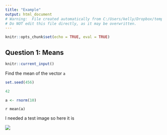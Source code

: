 ```yaml
---
title: "Example"
output: html_document
# Warning:  File created automatically from C:/Users/kelly/Dropbox/templar/dev/test.Rmd
# Do NOT edit this file directly, as it may be overwritten.
---
```


```r
knitr::opts_chunk$set(echo = TRUE, eval = TRUE)
```

## Question 1: Means

```r
knitr::current_input()
```

Find the mean of the vector `a`


```r
set.seed(456)
```

```r
42
```

```r
a <- rnorm(10)
```


`r mean(a)`






I needed a test image so here it is

![](C:/Users/kelly/Dropbox/templar/dev/karl_moustache.jpg)
